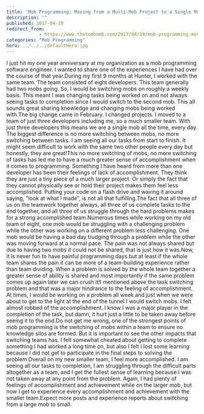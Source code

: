 ```yaml
---
title: 'Mob Programming: Moving from a Multi-Mob Project to a Single Mob Project and the Sense of Accomplishment'
description: ""
published: 2017-04-19
redirect_from: 
            - https://www.thetombomb.com/2017/04/19/mob-programming-moving-from-a-multi-mob-project-to-a-single-mob-project-and-the-sense-of-accomplishment/
categories: "Mob Programming"
hero: ../../../defaultHero.jpg
---
```

I just hit my one year anniversary at my organization as a mob programming software engineer. I wanted to share one of the experiences I have had over the course of that year.During my first 9 months at Hunter, I worked with the same team. The team consisted of eight developers. This team generally had two mobs going. So, I would be switching mobs on roughly a weekly basis. This meant I was changing tasks being worked on and not always seeing tasks to completion since I would switch to the second mob. This all sounds great sharing knowledge and changing mobs being worked with.The big change came in February. I changed projects. I moved to a team of just three developers including me, so a much smaller team. With just three developers this means we are a single mob all the time, every day. The biggest difference is no more switching between mobs, no more switching between tasks. I am seeing all our tasks from start to finish. It might seem difficult to work with the same two other people every day but honestly, they are great!This no more switching of mobs, no more switching of tasks has led me to have a much greater sense of accomplishment when it comes to programming. Something I have heard from more than one developer has been their feelings of lack of accomplishment. They think they are just a tiny piece of a much larger project. Or simply the fact that they cannot physically see or hold their project makes them feel less accomplished. Putting your code on a flash drive and waving it around saying, "look at what I made", is not all that fulfilling.The fact that all three of us on the teamwork together always, all three of us complete tasks to the end together, and all three of us struggle through the hard problems makes for a strong accomplished team.Numerous times while working on my old team of eight, one mob would be struggling with a challenging problem while the other was working on a different problem less challenging. One mob would be having a bad day trudging through a problem while the other was moving forward at a normal pace. The pain was not always shared but due to having two mobs it could not be shared, that is just how it was.Now, it is never fun to have painful programming days but at least if the whole team shares the pain it can be more of a team-building experience rather than team dividing. When a problem is solved by the whole team together a greater sense of ability is shared and most importantly if the same problem comes up again later we can crush it!I mentioned above the task switching problem and that was a major hindrance to the feeling of accomplishment. At times, I would be working on a problem all week and just when we were about to get to the light at the end of the tunnel I would switch mobs. I felt almost robbed of the accomplishment. I know I was a major player in the completion of the task, but damn, it hurt just a little to be taken away before seeing it to the end.Do not get me wrong, one of the strongest points of mob programming is the switching of mobs within a team to ensure no knowledge silos are formed. But it is important to see the other impacts that switching teams has. I felt somewhat cheated about getting to complete something I had worked a long time on, but also I felt I lost some learning because I did not get to participate in the final steps to solving the problem.Overall on my new smaller team, I feel more accomplished. I am seeing all our tasks to completion, I am struggling through the difficult parts altogether as a team, and I get the fullest sense of learning because I was not taken away at any point from the problem. Again, I had plenty of feelings of accomplishment and achievement while on the larger mob, but now I get to experience every accomplishment and achievement with the smaller team.Expect more posts and experience reports about switching from a large mob to small.

